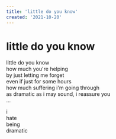 ```yaml
---
title: 'little do you know'
created: '2021-10-20'
---
```


# little do you know

little do you know  
how much you're helping  
by just letting me forget  
even if just for some hours  
how much suffering i'm going through  
as dramatic as i may sound, i reassure you  
...

i  
hate  
being  
dramatic
